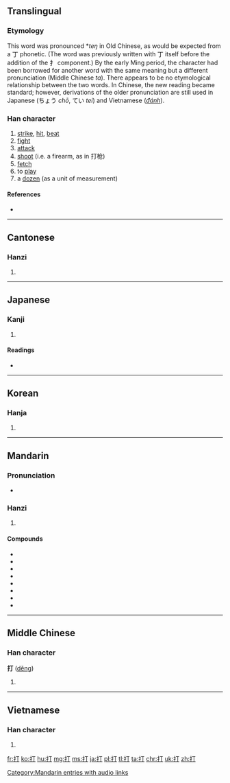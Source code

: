 ==Translingual==
{{stroke order|type=bw|strokes=5}}

===Etymology===
{{Han compound|手|丁|c1=s|c2=p|alt1=扌|t1=hand|ls=psc}}

This word was pronounced *''teŋ'' in Old Chinese, as would be expected from a 丁 phonetic. (The word was previously written with 丁 itself before the addition of the 扌 component.) By the early Ming period, the character had been borrowed for another word with the same meaning but a different pronunciation (Middle Chinese ''ta''). There appears to be no etymological relationship between the two words. In Chinese, the new reading became standard; however, derivations of the older pronunciation are still used in Japanese (ちょう ''chō'', てい ''tei'') and Vietnamese (''[[đánh]]'').

===Han character===
{{Han char|rn=64|rad=手|as=02|sn=5|four=5102<sub>0</sub>|canj=手一弓 (QMN)|ids=⿰[[扌]][[丁]]}}

# [[strike]], [[hit]], [[beat]]
# [[fight]]
# [[attack]]
# [[shoot]] (i.e. a firearm, as in 打枪)
# [[fetch]]
# to [[play]]
# a [[dozen]] (as a unit of measurement)

====References====
* {{Han ref|kx=0417.120|dkj=11781|dj=0763.130|hdz=31825.050|uh=6253|ud=25171|bh=A5B4|bd=42420}}

----

==Cantonese==

===Hanzi===
{{yue-hanzi|jyut=[[daa1]], [[daa2]]|y=da1, da2}}

# {{defn|lang=yue|sort=手02}}

----

==Japanese==

===Kanji===
{{ja-kanji|grade=3|rs=手02}}

# {{defn|lang=ja|sort=手02}}

====Readings====
* {{ja-readings|on=[[だ]] (da), [[ちょう]] (chou), [[てい]] (tei)|kun=[[うつ]] (utsu), [[うち]] (uchi), [[ぶつ]] (butsu), [[ダース]] (dāsu, [[dozen]])}}

----

==Korean==

===Hanja===
{{ko-hanja|hangeul=[[타]], [[정]]|eumhun=|rv=ta, jeong|mr=t'a, chŏng|y=tha, ceng}}

# {{defn|lang=ko|sort=手02}}

----

==Mandarin==

===Pronunciation===
* {{audio|zh-dǎ.ogg|audio|lang=cmn}}

===Hanzi===
{{cmn-hanzi|pin=[[dǎ]] ([[da3]]), [[dá]] ([[da2]])|wg=ta<sup>3</sup>, ta<sup>2</sup>}}

# {{defn|lang=cmn|sort=手02}}

====Compounds====
* {{zh-l|半打}}
* {{zh-l|吹打|wind and percussion music}}
* {{zh-l|打擊}}
* {{zh-l|打氣|dǎ qì|to inflate; to pump up}}
* {{zh-l|打電話|dǎ diànhuà|to make a phone call}}
* {{zh-l|打針|dǎ zhēn|to inject}}
* {{zh-l|拳打|quándǎ}}
* {{zh-l|打劫|dǎjié|to rob}}

[[Category:Mandarin entries with audio links]]

----

==Middle Chinese==

===Han character===
'''打''' ([[děng]])

# {{defn|lang=ltc|sort=手02}}

----

==Vietnamese==

===Han character===
{{vi-hantu|[[đả]], [[đánh]], [[dừng]], [[đử]]|rs=手02}}

# {{defn|lang=vi|sort=手02}}

[[fr:打]]
[[ko:打]]
[[hu:打]]
[[mg:打]]
[[ms:打]]
[[ja:打]]
[[pl:打]]
[[tl:打]]
[[ta:打]]
[[chr:打]]
[[uk:打]]
[[zh:打]]